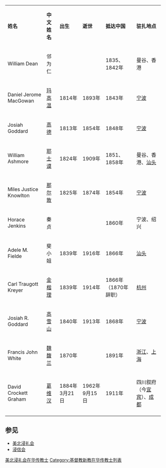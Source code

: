 {| border="1" cellspacing="1" cellpadding="1"
|----- style="background: #e3e3e3;"
| '''姓名''' || '''中文姓名''' || '''出生''' || '''逝世''' || '''抵达中国'''
| '''驻扎地点'''
|-----
| William Dean || 邻为仁||  ||  
|1835、1842年 || 曼谷、香港
|-----
| Daniel Jerome MacGowan || [[玛高温|玛高温]] ||1814年
| 1893年|| 1843年 || [[宁波|宁波]]
|-----
| Josiah Goddard || [[高德_(传教士)|高德]] || 1813年
| 1854年 || 1848年 || [[宁波|宁波]]
|-----
| William Ashmore || [[耶士谟|耶士谟]] || 1824年
| 1909年 || 1851、1858年|| 曼谷、香港、[[汕头|汕头]]
|-----
| Miles Justice Knowlton || [[那尔敦|那尔敦]] || 1825年 ||1874年 
 || 1854年 || [[宁波|宁波]]
|-----
| Horace Jenkins || 秦贞 || ||  ||1860年 || 宁波、绍兴
|-----
| Adele M. Fielde || 斐小姐|| 1839年 || 1916年 ||1866年
| [[汕头|汕头]]
|-----
| Carl Traugott Kreyer || [[金楷理|金楷理]] || 1839年
| 1914年 || 1866年（1870年辞职） || [[杭州|杭州]]
|-----
| Josiah R. Goddard || [[高雪山|高雪山]] || 1840年
| 1913年 || 1868年 || [[宁波|宁波]]
|-----
| Francis John White || [[魏馥兰|魏馥兰]] || 1870年
|
 || 1891年 || [[浙江|浙江]]、[[上海|上海]]
|-----
| David Crockett Graham || [[葛维汉|葛维汉]] || 1884年3月21日
| 1962年9月15日 || 1911年 || 四川叙府（今[[宜宾|宜宾]]）、[[成都|成都]]
|-----

|}

==参见==
*[[美北浸礼会|美北浸礼会]]
*[[浸信会|浸信会]]

[[Category:美北浸礼会在华传教士|]]
[[Category:基督教新教在华传教士列表|Category:基督教新教在华传教士列表]]